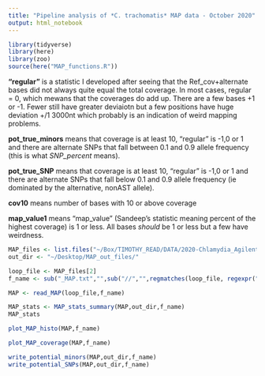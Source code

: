 ```yaml
---
title: "Pipeline analysis of *C. trachomatis* MAP data - October 2020"
output: html_notebook
---
```



```r
library(tidyverse)
library(here)
library(zoo)
source(here("MAP_functions.R"))
```

**"regular"** is a statistic I developed after seeing that the Ref_cov+alternate bases did not always quite equal the total coverage.  In most cases, regular = 0, which mewans that the coverages do add up. There are a few bases +1 or -1.  Fewer still have greater deviaiotn but a few positions have huge deviation +/1 3000nt which probably is an indication of weird mapping problems.

**pot_true_minors** means that coverage is at least 10, "regular" is -1,0 or 1 and there are alternate SNPs that fall between 0.1 and 0.9 allele frequency (this is what *SNP_percent* means).

**pot_true_SNP** means that coverage is at least 10, "regular" is -1,0 or 1 and there are alternate SNPs that fall below 0.1 and 0.9 allele frequency (ie dominated by the alternative, nonAST allele).

**cov10** means number of bases with 10 or above coverage

**map_value1** means "map_value" (Sandeep's statistic meaning percent of the highest coverage) is 1 or less. All bases *should* be 1 or less but a few have weirdness.

```r
MAP_files <- list.files("~/Box/TIMOTHY_READ/DATA/2020-Chlamydia_Agilent_project/MAP_ASR/",full.names = T,pattern = "*.txt")
out_dir <- "~/Desktop/MAP_out_files/"
```

```r
loop_file <- MAP_files[2]
f_name <- sub("_MAP.txt","",sub("//","",regmatches(loop_file, regexpr("//.{3,6}_MAP.txt", loop_file))))
```

```r
MAP <- read_MAP(loop_file,f_name)
```

```r
MAP_stats <- MAP_stats_summary(MAP,out_dir,f_name)
MAP_stats
```

```r
plot_MAP_histo(MAP,f_name)
```


```r
plot_MAP_coverage(MAP,f_name)
```


```r
write_potential_minors(MAP,out_dir,f_name)
write_potential_SNPs(MAP,out_dir,f_name)
```


